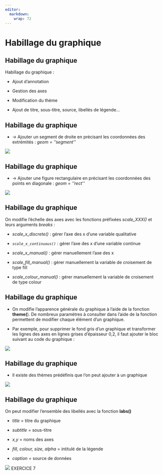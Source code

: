 ```yaml
---
editor: 
  markdown: 
    wrap: 72
---
```


# Habillage du graphique {.backgroundTitre}

## Habillage du graphique

Habillage du graphique :

-   Ajout d'annotation

-   Gestion des axes

-   Modification du thème

-   Ajout de titre, sous-titre, source, libellés de légende...

## Habillage du graphique

-   → Ajouter un segment de droite en précisant les coordonnées des
    extrémités : *geom = ''segment''*

![](img/clipboard-habillage1.png){fig-align="center"}

## Habillage du graphique

-   → Ajouter une figure rectangulaire en précisant les coordonnées des
    points en diagonale : *geom = ''rect''*

![](img/clipboard-habillage2.png){fig-align="center"}

## Habillage du graphique

On modifie l'échelle des axes avec les fonctions préfixées
*scale_XXX()* et leurs arguments *breaks* :

-   *scale_x_discrete()* : gérer l'axe des x d'une variable qualitative

-   *`scale_x_continuous()`* : gérer l'axe des x d'une variable continue

-   *scale_x_manual()* : gérer manuellement l'axe des x

-   *scale_fill_manual()* : gérer manuellement la variable de croisement
    de type fill

-   *scale_colour_manual()* : gérer manuellement la variable de
    croisement de type colour

## Habillage du graphique

-   On modifie l'apparence générale du graphique à l'aide de la fonction
    **theme(**). De nombreux paramètres à consulter dans l'aide de la
    fonction permettent de modifier chaque élément d'un graphique.

-   Par exemple, pour supprimer le fond gris d'un graphique et
    transformer les lignes des axes en lignes grises d'épaisseur 0,2, il
    faut ajouter le bloc suivant au code du graphique :

![](img/clipboard-habillage3.png){fig-align="center"}

## Habillage du graphique

-   Il existe des thèmes prédéfinis que l'on peut ajouter à un
    graphique 

![](img/clipboard-habillage4.png){fig-align="center"}

## Habillage du graphique

On peut modifier l'ensemble des libellés avec la fonction **labs()**

-   *title* = titre du graphique

-   *subtitle* = sous-titre

-   *x,y* = noms des axes

-   *fill, colour, size, alpha* = intitulé de la légende

-   *caption* = source de données

![](img/clipboard-habillage5.png){fig-align="center"}
EXERCICE 7